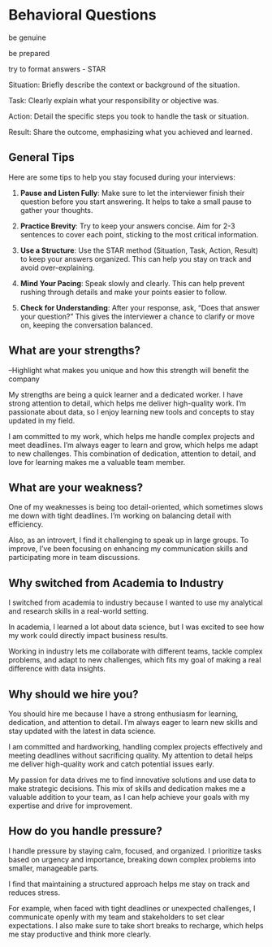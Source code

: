# Behavioral Questions

be genuine

be prepared

try to format answers - STAR

Situation: Briefly describe the context or background of the situation.

Task: Clearly explain what your responsibility or objective was.

Action: Detail the specific steps you took to handle the task or situation.

Result: Share the outcome, emphasizing what you achieved and learned.

## General Tips

Here are some tips to help you stay focused during your interviews:

1. **Pause and Listen Fully**: Make sure to let the interviewer finish their question before you start answering. It helps to take a small pause to gather your thoughts.

2. **Practice Brevity**: Try to keep your answers concise. Aim for 2-3 sentences to cover each point, sticking to the most critical information.

3. **Use a Structure**: Use the STAR method (Situation, Task, Action, Result) to keep your answers organized. This can help you stay on track and avoid over-explaining.

4. **Mind Your Pacing**: Speak slowly and clearly. This can help prevent rushing through details and make your points easier to follow.

5. **Check for Understanding**: After your response, ask, "Does that answer your question?" This gives the interviewer a chance to clarify or move on, keeping the conversation balanced.



## What are your strengths?

--Highlight what makes you unique and how this strength will benefit the company 


My strengths are being a quick learner and a dedicated worker. I have strong attention to detail, which helps me deliver high-quality work. I’m passionate about data, so I enjoy learning new tools and concepts to stay updated in my field.

I am committed to my work, which helps me handle complex projects and meet deadlines. I’m always eager to learn and grow, which helps me adapt to new challenges. This combination of dedication, attention to detail, and love for learning makes me a valuable team member.

## What are your weakness?

One of my weaknesses is being too detail-oriented, which sometimes slows me down with tight deadlines. I’m working on balancing detail with efficiency.

Also, as an introvert, I find it challenging to speak up in large groups. To improve, I’ve been focusing on enhancing my communication skills and participating more in team discussions.


## Why switched from Academia to Industry

I switched from academia to industry because I wanted to use my analytical and research skills in a real-world setting. 

In academia, I learned a lot about data science, but I was excited to see how my work could directly impact business results. 

Working in industry lets me collaborate with different teams, tackle complex problems, and adapt to new challenges, which fits my goal of making a real difference with data insights.


## Why should we hire you?

You should hire me because I have a strong enthusiasm for learning, dedication, and attention to detail. I’m always eager to learn new skills and stay updated with the latest in data science.

I am committed and hardworking, handling complex projects effectively and meeting deadlines without sacrificing quality. My attention to detail helps me deliver high-quality work and catch potential issues early.

My passion for data drives me to find innovative solutions and use data to make strategic decisions. This mix of skills and dedication makes me a valuable addition to your team, as I can help achieve your goals with my expertise and drive for improvement.


## How do you handle pressure?

I handle pressure by staying calm, focused, and organized. I prioritize tasks based on urgency and importance, breaking down complex problems into smaller, manageable parts. 

I find that maintaining a structured approach helps me stay on track and reduces stress.

For example, when faced with tight deadlines or unexpected challenges, I communicate openly with my team and stakeholders to set clear expectations. I also make sure to take short breaks to recharge, which helps me stay productive and think more clearly. 

